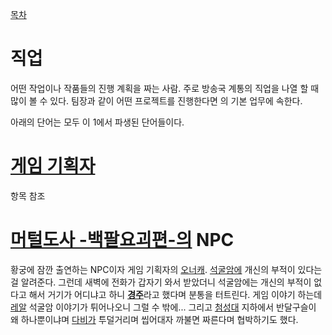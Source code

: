 [[목차]]
= 직업 =
어떤 작업이나 작품들의 진행 계획을 짜는 사람.
주로 방송국 계통의 직업을 나열 할 때 많이 볼 수 있다. 팀장과 같이 어떤 프로젝트를 진행한다면 의 기본 업무에 속한다.

아래의 단어는 모두 이 1에서 파생된 단어들이다.

= [[게임 기획자]] =
항목 참조

= [[머털도사 -백팔요괴편-]]의 NPC =
황궁에 잠깐 출연하는 NPC이자 게임 기획자의 [[오너캐]]. [[석굴암]]에 개신의 부적이 있다는 걸 알려준다. 그런데 새벽에 전화가 갑자기 와서 받았더니 석굴암에는 개신의 부적이 없다고 해서 거기가 어디냐고 하니 '''[[경주]]'''라고 했다며 분통을 터트린다. 게임 이야기 하는데 [[레알]] 석굴암 이야기가 튀어나오니 그럴 수 밖에... 그리고 [[첨성대]] 지하에서 반달구슬이 왜 하나뿐이냐며 [[다비]]가 투덜거리며 씹어대자 까불면 짜른다며 협박하기도 했다.
